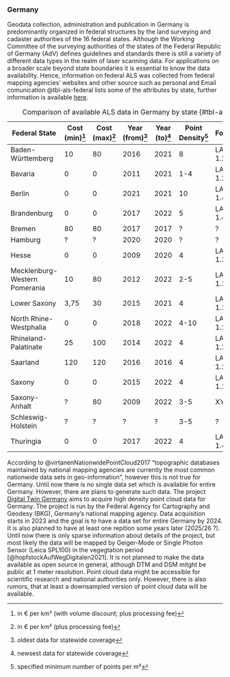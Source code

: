 
### Germany

Geodata collection, administration and publication in Germany is predominantly organized in federal structures by the land surveying and cadaster authorities of the 16 federal states. Although the Working Committee of the surveying authorities of the states of the Federal Republic of Germany (AdV) defines guidelines and standards there is still a variety of different data types in the realm of laser scanning data. For applications on a broader scale beyond state boundaries it is essential to know the data availability. Hence, information on federal ALS was collected from federal mapping agencies' websites and other source such as personal and Email comunication @tbl-als-federal lists some of the attributes by state, further information is available [here](https://gist.github.com/wiesehahn/6b6c215c227341f4faab03ff96fa7f1b). 

| Federal State | Cost (min)[^1] | Cost (max)[^2] | Year (from)[^3] | Year (to)[^4] | Point Density[^5] | Format | CRS (EPSG) |
|---|---|---|---|---|---|---|---|
| Baden-Württemberg | 10 | 80 | 2016 | 2021 | 8 | LAZ 1.2 | 25832 |
| Bavaria | 0 | 0 | 2011 | 2021 | 1-4 | LAZ 1.2 | 25832 |
| Berlin | 0 | 0 | 2021 | 2021 | 10 | LAS 1.4 | 25833 |
| Brandenburg | 0 | 0 | 2017 | 2022 | 5 | LAZ 1.4 | 25833 |
| Bremen | 80 | 80 | 2017 | 2017 | ? | ? | 25832 |
| Hamburg | ? | ? | 2020 | 2020 | ? | ? | 25832 |
| Hesse | 0 | 0 | 2009 | 2020 | 4 | LAS 1.3 | 25832 |
| Mecklenburg-Western Pomerania | 10 | 80 | 2012 | 2022 | 2-5 | LAZ 1.2 | 25833 |
| Lower Saxony | 3,75 | 30 | 2015 | 2021 | 4 | LAZ 1.2 | 25832 |
| North Rhine-Westphalia | 0 | 0 | 2018 | 2022 | 4-10 | LAZ 1.2 | 25832 |
| Rhineland-Palatinate | 25 | 100 | 2014 | 2022 | 4 | LAZ 1.2 | 25832 |
| Saarland | 120 | 120 | 2016 | 2016 | 4 | LAS 1.2 | 25832 |
| Saxony | 0 | 0 | 2015 | 2022 | 4 | LAZ 1.2 | 25833 |
| Saxony-Anhalt | ? | 80 | 2009 | 2022 | 3-5 | XYZ | 25832 |
| Schleswig-Holstein | ? | ? | ? | ? | 3-5 | ? | 25832 |
| Thuringia | 0 | 0 | 2017 | 2022 | 4 | LAZ 1.4 | 25832 |

: Comparison of available ALS data in Germany by state {#tbl-als-federal}

[^1]: in € per km² (with volume discount; plus processing fee)
[^2]: in € per km² (plus processing fee)
[^3]: oldest data for statewide coverage
[^4]: newsest data for statewide coverage
[^5]: specified minimum number of points per m²


According to @virtanenNationwidePointCloud2017 "topographic databases maintained by national mapping agencies are currently the most common nationwide data sets in geo-information", however this is not true for Germany. Until now there is no single data set which is available for entire Germany. However, there are plans to generate such data. The project [Digital Twin Germany](https://www.business-geomatics.com/2022/11/17/zwillinge-gross-gedacht/) aims to acquire high density point cloud data for Germany. The project is run by the Federal Agency for Cartography and Geodesy (BKG), Germany's national mapping agency. Data acquisition starts in 2023 and the goal is to have a data set for entire Germany by 2024. It is also planned to have at least one repition some years later (2025/26 ?). 
Until now there is only sparse information about details of the project, but most likely the data will be mapped by Geiger-Mode or Single Photon Sensor (Leica SPL100) in the vegegtation period [@hopfstockAufWegDigitalen2021]. It is not planned to make the data available as open source in general, although DTM and DSM mitght be public at 1 meter resolution. Point cloud data  might be accessible for scientific research and national authorities only. However, there is also rumors, that at least a downsampled version of point cloud data will be available. 
